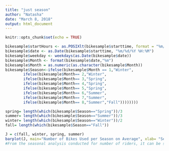 ---
title: "just season"
author: "Natasha"
date: "March 8, 2018"
output: html_document
---

```{r setup, include=FALSE}
knitr::opts_chunk$set(echo = TRUE)
```

```{r}
bikesample$startHours <- as.POSIXlt(bikesample$starttime, format = "%m/%d/%Y %H:%M")$hour
bikesample$date <- as.Date(bikesample$starttime, "%m/%d/%Y %H:%M")
bikesample$weekday <- weekdays(as.Date(bikesample$date))
bikesample$Month <- format(bikesample$date,"%m")
bikesample$Month = as.numeric(as.character(bikesample$Month))
bikesample$Season<-ifelse(bikesample$Month == 1,"Winter",
		ifelse(bikesample$Month== 2,"Winter",
		ifelse(bikesample$Month== 3,"Spring", 
		ifelse(bikesample$Month== 4,"Spring",
		ifelse(bikesample$Month== 5,"Spring",
		ifelse(bikesample$Month== 6,"Summer",
		ifelse(bikesample$Month== 7,"Summer",
		ifelse(bikesample$Month== 8,"Summer","Fall"))))))))

spring= length(which(bikesample$Season=="Spring"))/3
summer= length(which(bikesample$Season=="Summer"))/3
winter= length(which(bikesample$Season=="Winter"))/2
fall= length(which(bikesample$Season=="Fall"))

J = c(fall, winter, spring, summer)
barplot(J, main="Number of Bikes Used per Season on Average", xlab= "Season",col=c("red","darkblue", "green", "yellow"), ylab="Number of riders", names.arg = c("Fall", "Winter", "Spring", "Summer")) 
#From the seasonal analysis conducted for number of riders, it can be seen that winter has the lowest number of bikes used. Since the the bikes have already been purchased, unused bikes represent lost revenue. Consequnetly, Citi may want to conisder offering greater promotions in the winter or investing in winter bike wheels to promote which could lead to more people considering bikes a vaiable option even in the colder months. Furthermore, Fall and Summer seem to have greater bike usage so pricing higher in these seasons may help Citi make up for loses in the winter. 
```


